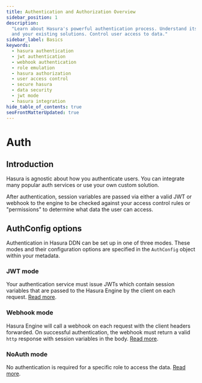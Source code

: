 ```yaml
---
title: Authentication and Authorization Overview
sidebar_position: 1
description:
  "Learn about Hasura's powerful authentication process. Understand its flexibility to use JWT, webhook, role emulation
  and your existing solutions. Control user access to data."
sidebar_label: Basics
keywords:
  - hasura authentication
  - jwt authentication
  - webhook authentication
  - role emulation
  - hasura authorization
  - user access control
  - secure hasura
  - data security
  - jwt mode
  - hasura integration
hide_table_of_contents: true
seoFrontMatterUpdated: true
---
```



# Auth

## Introduction

Hasura is agnostic about how you authenticate users. You can integrate many popular auth services or use your own custom
solution.

After authentication, session variables are passed via either a valid JWT or webhook to the engine to be checked against
your access control rules or "permissions" to determine what data the user can access.

## AuthConfig options

Authentication in Hasura DDN can be set up in one of three modes. These modes and their configuration options are
specified in the `AuthConfig` object within your metadata.

### JWT mode

Your authentication service must issue JWTs which contain session variables that are passed to the Hasura Engine by the
client on each request. [Read more](/auth/jwt/index.mdx).

### Webhook mode

Hasura Engine will call a webhook on each request with the client headers forwarded. On successful authentication, the
webhook must return a valid `http` response with session variables in the body. [Read more](/auth/webhook/index.mdx).

### NoAuth mode

No authentication is required for a specific role to access the data. [Read more](/auth/noauth-mode.mdx).

